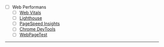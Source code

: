 <div>

- [ ] Web Performans
  - [ ] [Web Vitals](https://web.dev/vitals/)
  - [ ] [Lighthouse](https://developers.google.com/web/tools/lighthouse)
  - [ ] [PageSpeed Insights](https://developers.google.com/speed/pagespeed/insights/)
  - [ ] [Chrome DevTools](https://developers.google.com/web/tools/chrome-devtools)
  - [ ] [WebPageTest](https://www.webpagetest.org/)

</div>

---
